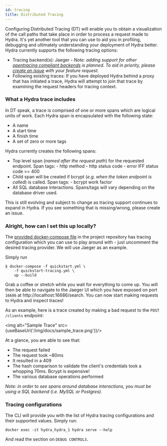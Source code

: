 ```yaml
---
id: tracing
title: Distributed Tracing
---
```



Configuring Distributed Tracing (DT) will enable you to obtain a visualization
of the call paths that take place in order to process a request made to Hydra.
It's yet another tool that you can use to aid you in profiling, debugging and
ultimately understanding your deployment of Hydra better. Hydra currently
supports the following tracing options:

- Tracing backend(s): Jaeger - _Note: adding support for other
  [opentracing compliant backends](https://opentracing.io/docs/supported-tracers)
  is planned. To aid in priority, please
  [create an issue](https://github.com/ory/hydra/issues) with your feature
  request._
- Following existing traces: If you have deployed Hydra behind a proxy that has
  initiated a trace, Hydra will attempt to join that trace by examining the
  request headers for tracing context.

### What a Hydra trace includes

In DT speak, a trace is comprised of one or more spans which are logical units
of work. Each Hydra span is encapsulated with the following state:

- A name
- A start time
- A finish time
- A set of zero or more tags

Hydra currently creates the following spans:

- Top level span (_named after the request path_) for the requested endpoint.
  Span tags: - http method - http status code - error IFF status code >= 400
- Child span will be created if bcrypt (_e.g. when the token endpoint is
  called_) is called. Span tags: - bcrypt work factor
- All SQL database interactions. Spans/tags will vary depending on the database
  driver used.

This is still evolving and subject to change as tracing support continues to
expand in Hydra. If you see something that is missing/wrong, please create an
issue.

### Alright, how can I set this up locally?

The [provided docker-compose file](https://github.com/ory/hydra/blob/master/quickstart-tracing.yml)
in the project repository has tracing configuration which you can use to play around with - just uncomment
the desired tracing provider. We will use Jaeger as an example.

Simply run
```shell script
$ docker-compose -f quickstart.yml \
    -f quickstart-tracing.yml \
    up --build
```

Grab a coffee or stretch while you wait for everything to come up. You will then be able to navigate to the Jaeger UI
which you have exposed on port `16686` at http://localhost:16686/search. You can now
start making requests to Hydra and inspect traces!

As an example, here is a trace created by making a bad request to the
`POST /clients` endpoint:

<img alt="Sample Trace" src={useBaseUrl('/img/docs/sample_trace.png')}/>

At a glance, you are able to see that:

- The request failed
- The request took ~80ms
- It resulted in a 409
- The hash comparison to validate the client's credentials took a whopping 70ms.
  Bcrypt is expensive!
- The various database operations performed

_Note: in order to see spans around database interactions, you must be using a
SQL backend (i.e. MySQL or Postgres)._

### Tracing configurations

The CLI will provide you with the list of Hydra tracing configurations and their
supported values. Simply run:

```
docker exec -it hydra_hydra_1 hydra serve --help
```

And read the section on `DEBUG CONTROLS`.
